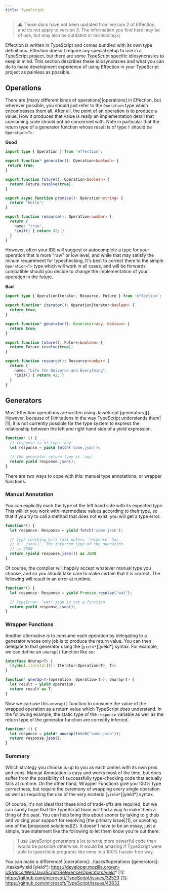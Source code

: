 ```yaml
---
title: TypeScript
---
```


>⚠️ These docs have not been updated from version 2 of Effection, and do not
> apply to version 3. The information you find here may be of use, but may
> also be outdated or misleading.q

Effection is written in TypeScript and comes bundled with its own type
definitions. Effection doesn't require any special setup to use in a
TypeScript project, but there are some TypeScript specific
idiosyncrasies to keep in mind. This section describes these
idiosyncrasies and what you can do to make development experience of
using Effection in your TypeScript project as painless as possible.

## Operations

There are [many different kinds of operations][operations] in
Effection, but wherever possible, you should just refer to the
`Operation` type which encompasses them all. After all, the point of
an operation is to produce a value. How it produces that value is
really an implementation detail that consuming code should not be
concerned with. Note in particular that the return type of a generator
function whose result is of type `T` should be `Operation<T>`.

**Good**
```ts
import type { Operation } from 'effection';

export function* generator(): Operation<boolean> {
 return true;
}

export function future(): Operation<boolean> {
  return Future.resolve(true);
}

export async function promise(): Operation<string> {
  return "hello";
}

export function resource(): Operation<number> {
  return {
    name: "true",
    *init() { return 42; }
  }
}
```

However, often your IDE will suggest or autocomplete a type for your
operation that is more "raw" or low level, and while that may satisfy the
minum requirement for typechecking, It's best to correct them to the simple
`Operation<T>` type which will work in all cases, and will be forwards
compatible should you decide to change the implementation of your operation
in the future.

**Bad**
``` typescript
import type { OperationIterator, Resource, Future } from 'effection';

export function* iterator(): OperationIterator<boolean> {
  return true;
}

export function* generator(): Generator<any, boolean> {
  return true;
}

export function future(): Future<boolean> {
  return Future.resolve(true);
}

export function resource(): Resource<number> {
  return {
    name: "Life the Universe and Everything",
    *init() { return 42; }
  }
}
```

## Generators

Most Effection operations are written using JavaScript [generators][].
However, because of [limitations in the way TypeScript understands
them][1], it is not currently possible for the type system to express
the relationship between the left and right hand side of a yield
expression.


``` typescript
function* () {
  // response is of type `any`
  let response = yield fetch('some.json');

  // the generator return type is `any`
  return yield response.json();
}
```

There are two ways to cope with this: manual type annotations, or wrapper
functions.

### Manual Annotation

You can explicitly mark the type of the left hand side with its expected type.
This will let you work with intermediate values according to their type, so that
if you try to call a method that does not exist, you will get a type error.

``` typescript
function*() {
  let response: Response = yield fetch('some.json');

  // type checking will fail unless `response` has
  // a `.json()`. The inferred type of the operation
  // is JSON
  return (yield response.json()) as JSON
}
```

Of course, the compiler will happily accept whatever manual type you choose,
and so you should take care to make certain that it is correct. The following
will result in an error at runtime.

``` typescript
function*() {
  let response: Response = yield Promise.resolve("wat");

  // TypeError: "wat".json is not a function
  return yield response.json();
}
```

### Wrapper Functions

Another alternative is to consume each operation by delegating to a generator
whose only job is to produce the return value. You can then delegate to that
generator using the [`yield*`][yield*] syntax. For example, we can define an
`unwrap()` function like so:

``` typescript
interface Unwrap<T> {
  [Symbol.iterator](): Iterator<Operation<T>, T>>
}

function* unwrap<T>(operation: Operation<T>): Unwrap<T> {
  let result = yield operation;
  return result as T;
}
```

Now we can use this `unwrap()` function to consume the value of the wrapped
operation as a return value which TypeScript _does_ understand. In the following
example, the static type of the `response` variable as well as the return type
of the generator function are correctly inferred.

``` typescript
function* () {
  let response = yield* unwrap(fetch('some.json'));
  return response.json();
}
```

### Summary

Which strategy you choose is up to you as each comes with its own pros
and cons. Manual Annotation is easy and works most of the time, but
does suffer from the possibility of successfully type-checking code
that actually fails at runtime.  On the other hand, Wrapper Functions
give you 100% type correctness, but require the ceremony of wrapping
every single operation as well as requiring the use of the very
esoteric [`yield*`][yield*] syntax.

Of course, it's not ideal that these kind of trade-offs are required,
but we can surely hope that the TypeScript team will find a way to
make them a thing of the past. You can help bring this about sooner by taking
to github and voicing your support for resolving [the primary issue][1], or
upvoting one of the [proposed solutions][2]. It doesn't have to be an essay,
just a simple, true statement like the following to let them know you're out
there:

> I use JavaScript generators a lot to write more powerful code than would be possible otherwise. It would be amazing if TypeScript were able to typecheck programs like mine in a 100% hassle-free way.

You can make a difference!
[operations]: ./tasks#operations
[generators]: ./tasks#yield
[yield*]: https://developer.mozilla.org/en-US/docs/Web/JavaScript/Reference/Operators/yield*
[1]: https://github.com/microsoft/TypeScript/issues/32523
[2]: https://github.com/microsoft/TypeScript/issues/43632
